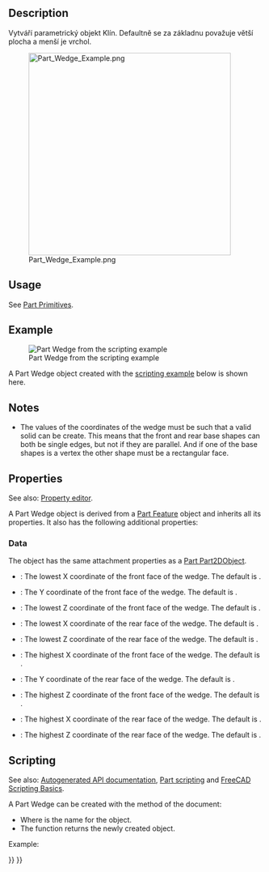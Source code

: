 <languages/>

{{Docnav
|[[Part_Prism|Prism]]
|[[Part_Helix|Helix]]
|[[Part_Workbench|Part]]
|IconL=Part_Prism.svg
|IconR=Part_Helix.svg
|IconC=Workbench_Part.svg
}}

<div class="mw-translate-fuzzy">
{{GuiCommand/cs|Name=Part Wedge|Name/cs=Díl_Klín|MenuLocation=Díl -> [[Part_CreatePrimitives/cs|Díl Vytváření zákl.geom.tvarů]] -> Klín||Workbenches=[[Part_Workbench/cs|Modul Díl]]|SeeAlso=[[Part_CreatePrimitives/cs|Díl Vytváření zákl.geom.tvarů]]}}
</div>

==Description==

<div class="mw-translate-fuzzy">
Vytváří parametrický objekt Klín. Defaultně se za základnu považuje větší plocha a menší je vrchol.
</div>

[[Image:Part_Wedge_Example.png|400px]]

==Usage==

See [[Part_Primitives#Usage|Part Primitives]].

== Example ==

[[Image:Part_Wedge_Scripting_Example.png|thumb|Part Wedge from the scripting example]]

A Part Wedge object created with the [[#Scripting|scripting example]] below is shown here.

== Notes ==

* The values of the coordinates of the wedge must be such that a valid solid can be create. This means that the front and rear base shapes can both be single edges, but not if they are parallel. And if one of the base shapes is a vertex the other shape must be a rectangular face.

== Properties ==

See also: [[Property_editor|Property editor]].

A Part Wedge object is derived from a [[Part_Feature|Part Feature]] object and inherits all its properties. It also has the following additional properties:

=== Data ===

{{TitleProperty|Attachment}}

The object has the same attachment properties as a [[Part_Part2DObject#Data|Part Part2DObject]].

{{TitleProperty|Wedge}}

* {{PropertyData|Xmin|Distance}}: The lowest X coordinate of the front face of the wedge. The default is {{Value|0mm}}.
* {{PropertyData|Ymin|Distance}}: The Y coordinate of the front face of the wedge. The default is {{Value|0mm}}.
* {{PropertyData|Zmin|Distance}}: The lowest Z coordinate of the front face of the wedge. The default is {{Value|0mm}}.
* {{PropertyData|X2min|Distance}}: The lowest X coordinate of the rear face of the wedge. The default is {{Value|2mm}}.
* {{PropertyData|Z2min|Distance}}: The lowest Z coordinate of the rear face of the wedge. The default is {{Value|2mm}}.
* {{PropertyData|Xmax|Distance}}: The highest X coordinate of the front face of the wedge. The default is {{Value|10mm}}.
* {{PropertyData|Ymax|Distance}}: The Y coordinate of the rear face of the wedge. The default is {{Value|10mm}}.
* {{PropertyData|Zmax|Distance}}: The highest Z coordinate of the front face of the wedge. The default is {{Value|10mm}}.
* {{PropertyData|X2max|Distance}}: The highest X coordinate of the rear face of the wedge. The default is {{Value|8mm}}.
* {{PropertyData|Z2max|Distance}}: The highest Z coordinate of the rear face of the wedge. The default is {{Value|8mm}}.

== Scripting ==

See also: [https://freecad.github.io/SourceDoc/ Autogenerated API documentation], [[Part_scripting|Part scripting]] and [[FreeCAD_Scripting_Basics|FreeCAD Scripting Basics]].

A Part Wedge can be created with the {{Incode|addObject()}} method of the document:

{{Code|code=
wedge = FreeCAD.ActiveDocument.addObject("Part::Wedge", "myWedge")
}}

* Where {{Incode|"myWedge"}} is the name for the object.
* The function returns the newly created object.

Example:

{{Code|code=
import FreeCAD as App

doc = App.activeDocument()

wedge = doc.addObject("Part::Wedge", "myWedge")
wedge.Xmin = 1
wedge.Ymin = 2
wedge.Zmin = 3
wedge.X2min = 4
wedge.Z2min = 6
wedge.Xmax = 15
wedge.Ymax = 20
wedge.Zmax = 55
wedge.X2max = 10
wedge.Z2max = 12
wedge.Placement = App.Placement(App.Vector(1, 2, 3), App.Rotation(75, 60, 30))

doc.recompute()
}}


{{Docnav
|[[Part_Prism|Prism]]
|[[Part_Helix|Helix]]
|[[Part_Workbench|Part]]
|IconL=Part_Prism.svg
|IconR=Part_Helix.svg
|IconC=Workbench_Part.svg
}}

{{Part_Tools_navi{{#translation:}}}}
{{Userdocnavi{{#translation:}}}}